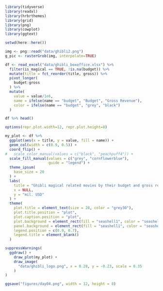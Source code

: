 ```r
library(tidyverse)
library(readxl)
library(hrbrthemes)
library(grid)
library(png)
library(cowplot)
library(ggtext)

setwd(here::here())
```

```r
img <- png::read("data/ghibli2.png")
g_pic <- rasterGrob(img, interpolate=TRUE)
```

```r
df <- read_excel("data/ghibli_boxoffice.xlsx") %>%
  filter(is_magical == TRUE, !is.na(budget)) %>%
  mutate(title = fct_reorder(title, gross)) %>%
  pivot_longer(
    budget:gross
  ) %>%
  mutate(
    value = value/1e6,
    name = ifelse(name == "budget", "Budget", "Gross Revenue"),
    color = ifelse(name == "budget", "grey", "black")
  )
```

```r
df %>% head()
```

```r
options(repr.plot.width=12, repr.plot.height=8)

my_plot <- df %>% 
  ggplot(aes(x = title, y = value, fill = name)) +
  geom_col(width = c(0.9, 0.5)) +
  coord_flip() +
#   scale_color_manual(values = c("black", "peachpuff4")) +
  scale_fill_manual(values = c("grey", "cornflowerblue"), 
                    guide = "legend") +
  theme_ipsum(
    base_size = 20
  ) +
  labs(
    title = "Ghibli magical related movies by their budget and gross revenue",
    x = NULL,
    y = "mil. USD"
  ) +
  theme(
    plot.title = element_text(size = 28, color = "grey30"), 
    plot.title.position = "plot",
    plot.caption.position = "plot",
    plot.background = element_rect(fill = "seashell1", color = "seashell1"),
    panel.background = element_rect(fill = "seashell1", color = "seashell1"), 
    legend.position = c(0.9, 0.7),
    legend.title = element_blank()
  )
```

```r
suppressWarnings(
  ggdraw() +
    draw_plot(my_plot) +
    draw_image(
      "data/ghibli_logo.png", x = 0.28, y = -0.23, scale = 0.35
    )
)

ggsave("figures/day04.png", width = 12, height = 8)
```

```r

```
